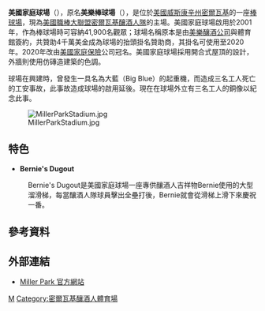 {{expand|time=2015-06-22T09:24:47+00:00}}
{{Infobox stadium
| stadium_name        = 
| nickname            = 
| former_names        = 美樂棒球場<br>Miller Park (2001–2020)
| logo_image          = 
| image               = [[File:Miller_Park0001.jpg|300px]]
| caption             = 
| location            = One Brewers Way<br>{{USA}}[[威斯康辛州|威斯康辛州]][[密爾瓦基|密爾瓦基]] 53214
| coordinates         = {{coord|43|1|42|N|87|58|16|W|type:landmark|display=inline,title}}
| broke_ground        = 1996年11月
| built               = 1996-2001
| opened              = 2001年4月6日
| closed              =
| demolished          =
| owner               = Southeast Wisconsin Professional Baseball Park District, Milwaukee Brewers
| operator            = Southeast Wisconsin Professional Baseball Park District, Milwaukee Brewers
| scoreboard          = 1080 display, 5,940 square feet video board, 55 feet high x 110 feet wide
| surface             = Kentucky Bluegrass
| construction_cost   = [[United_States_dollar|$]]400 million<br>(${{formatprice|{{Inflation|US|400000000|2001}}}} in {{CURRENTYEAR}} dollars{{inflation-fn|US}})
| architect           = HKS, Inc.<br>NBBJ<br>Eppstein Uhen Architects
| project_manager     = International Facilities Group, LLC.<ref>{{cite web|url=http://www.ifgroup.cc/content/?section=506&section2=590&section3=530&page=530|title=Miller Park|work=Projects|publisher=International Facilities Group, LLC.|accessdate=2015-06-22|archive-date=2016-10-11|archive-url=https://web.archive.org/web/20161011113422/http://www.ifgroup.cc/content/?section=506&section2=590&section3=530&page=530|dead-url=no}}</ref>
| structural engineer = Arup/Flad Structural Engineers<ref name="SBJ">{{cite journal|title=ARCHITECTS-CONTRACTORS-AND-SUBCONTRACTORS-OF-CURRENT-BIG-FIVE-FACILITY-PROJECTS|journal=Sports Business Journal|publisher=Street & Smith's|date=July 24, 2000|url=http://www.sportsbusinessdaily.com/Journal/Issues/2000/07/20000724/No-Topic-Name/ARCHITECTS-CONTRACTORS-AND-SUBCONTRACTORS-OF-CURRENT-BIG-FIVE-FACILITY-PROJECTS.aspx|accessdate=November 6, 2011|archive-date=2015-06-22|archive-url=https://web.archive.org/web/20150622133933/http://www.sportsbusinessdaily.com/Journal/Issues/2000/07/20000724/No-Topic-Name/ARCHITECTS-CONTRACTORS-AND-SUBCONTRACTORS-OF-CURRENT-BIG-FIVE-FACILITY-PROJECTS.aspx|dead-url=no}}</ref>
| services engineer   = Arup/Kapur & Associates<ref name="SBJ"/>
| general_contractor  = HCH Miller Park Joint Venture (Hunt Construction; Clark Construction; Hunzinger Co.)<ref>{{Cite web |url=http://www.ballparks.com/baseball/national/miller.htm |title=Miller Park - Ballparks.com |accessdate=2015-06-22 |archive-date=2012-06-03 |archive-url=https://www.webcitation.org/6894sPM3T?url=http://www.ballparks.com/baseball/national/miller.htm |dead-url=no }}</ref>
| main_contractors    =
| tenants             = [[密爾瓦基釀酒人|密爾瓦基釀酒人]] ([[MLB|MLB]]) (2001–現在)
| seating_capacity    = 41,900
| record_attendance   = 46,218<ref>{{Cite web |url=http://www.baseball-reference.com/boxes/MIL/MIL200309060.shtml |title=Saturday, September 6, 2003, 6:05PM, Miller Park |accessdate=2015-06-22 |archive-date=2015-06-02 |archive-url=https://web.archive.org/web/20150602095747/http://www.baseball-reference.com/boxes/MIL/MIL200309060.shtml |dead-url=no }}</ref>
| dimensions          = '''左外野''' - {{Convert|344|ft|m|0}}<br>'''左中外野''' - {{Convert|371|ft|m|0}} (Not Posted)<br>'''中外野''' - {{Convert|400|ft|m|0}}<br>'''右中外野''' - {{Convert|374|ft|m|0}} (Not Posted)<br>'''右外野''' - {{Convert|345|ft|m|0}}<br>'''Backstop''' - {{Convert|56|ft|m|0}}
}}

'''美國家庭球場'''（'''{{lang-en|American Family Field}}'''），原名'''美樂棒球場'''（'''{{lang-en|Miller Park}}'''），是位於[[美國|美國]][[威斯康辛州|威斯康辛州]][[密爾瓦基|密爾瓦基]]的一座[[棒球場|棒球場]]，現為[[美國職棒大聯盟|美國職棒大聯盟]][[密爾瓦基釀酒人隊|密爾瓦基釀酒人隊]]的主場。美國家庭球場啟用於2001年，作為棒球場時可容納41,900名觀眾；球場名稱原本是由[[美樂釀酒公司|美樂釀酒公司]]與體育館簽約，共贊助4千萬美金成為球場的抬頭掛名贊助商，其掛名可使用至2020年。2020年改由[[美國家庭保險|美國家庭保險]]公司冠名。美國家庭球場採用開合式屋頂的設計，外牆則使用仿磚造建築的色調。

球場在興建時，曾發生一具名為大藍（Big Blue）的起重機{{link-en|吊臂倒塌|Big Blue Crane collapse}}，而造成三名工人死亡的工安事故，此事故造成球場的啟用延後。現在在球場外立有三名工人的銅像以紀念此事。

[[File:MillerParkStadium.jpg|thumb]]

==特色==
*'''Bernie's Dugout'''
:Bernie's Dugout是美國家庭球場一座專供釀酒人吉祥物Bernie使用的大型溜滑梯，每當釀酒人隊球員擊出全壘打後，Bernie就會從滑梯上滑下來慶祝一番。

==參考資料==
{{reflist}}
==外部連結==
{{Commonscat|Miller Park}}
* [http://milwaukee.brewers.mlb.com/NASApp/mlb/mil/ballpark/index.jsp Miller Park 官方網站] {{Wayback|url=http://milwaukee.brewers.mlb.com/NASApp/mlb/mil/ballpark/index.jsp |date=20070124174850 }}

{{MLB Ballparks}}

[[Category:美國職棒大聯盟球場|M]]
[[Category:密爾瓦基釀酒人體育場|Category:密爾瓦基釀酒人體育場]]